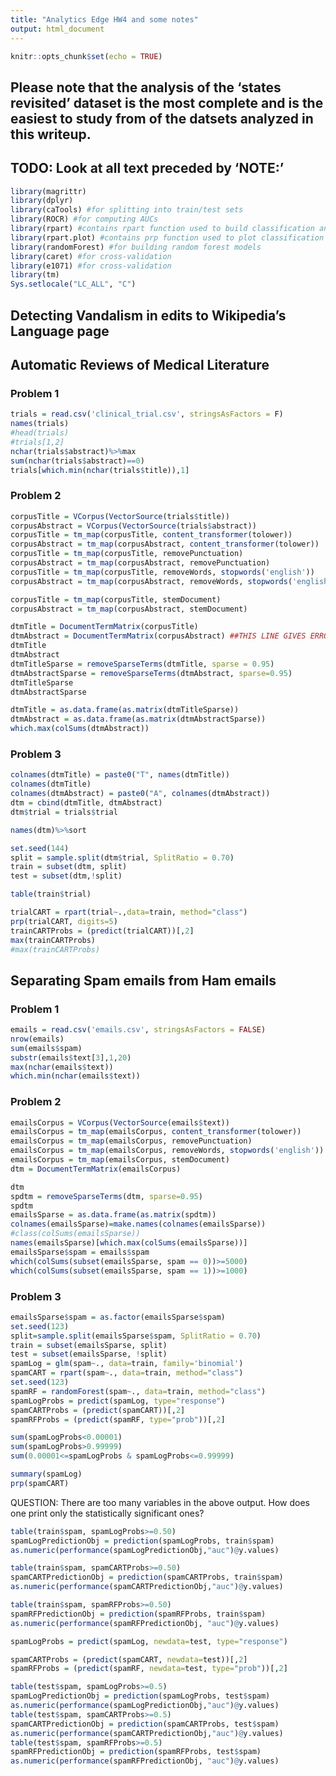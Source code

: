 ```yaml
---
title: "Analytics Edge HW4 and some notes"
output: html_document
---
```


```r
knitr::opts_chunk$set(echo = TRUE)
```
## Please note that the analysis of the 'states revisited' dataset is the most complete and is the easiest to study from of the datsets analyzed in this writeup.

## TODO: Look at all text preceded by 'NOTE:'
```r
library(magrittr)
library(dplyr)
library(caTools) #for splitting into train/test sets
library(ROCR) #for computing AUCs
library(rpart) #contains rpart function used to build classification and regression trees
library(rpart.plot) #contains prp function used to plot classification and regression trees
library(randomForest) #for building random forest models
library(caret) #for cross-validation
library(e1071) #for cross-validation
library(tm)
Sys.setlocale("LC_ALL", "C")
```
## Detecting Vandalism in edits to Wikipedia's Language page

## Automatic Reviews of Medical Literature

### Problem 1
```r
trials = read.csv('clinical_trial.csv', stringsAsFactors = F)
names(trials)
#head(trials)
#trials[1,2]
nchar(trials$abstract)%>%max
sum(nchar(trials$abstract)==0)
trials[which.min(nchar(trials$title)),1]
```

### Problem 2
```r
corpusTitle = VCorpus(VectorSource(trials$title))
corpusAbstract = VCorpus(VectorSource(trials$abstract))
corpusTitle = tm_map(corpusTitle, content_transformer(tolower))
corpusAbstract = tm_map(corpusAbstract, content_transformer(tolower))
corpusTitle = tm_map(corpusTitle, removePunctuation)
corpusAbstract = tm_map(corpusAbstract, removePunctuation)
corpusTitle = tm_map(corpusTitle, removeWords, stopwords('english'))
corpusAbstract = tm_map(corpusAbstract, removeWords, stopwords('english'))
```

```r
corpusTitle = tm_map(corpusTitle, stemDocument)
corpusAbstract = tm_map(corpusAbstract, stemDocument)
```

```r
dtmTitle = DocumentTermMatrix(corpusTitle)
dtmAbstract = DocumentTermMatrix(corpusAbstract) ##THIS LINE GIVES ERROR: WILL REDO ALL STEPS UP TO (AND INCLUDING) THE CREATION OF dtmAbstract IN CHUNK BELOW
dtmTitle
dtmAbstract
dtmTitleSparse = removeSparseTerms(dtmTitle, sparse = 0.95)
dtmAbstractSparse = removeSparseTerms(dtmAbstract, sparse=0.95)
dtmTitleSparse
dtmAbstractSparse
```

```r
dtmTitle = as.data.frame(as.matrix(dtmTitleSparse))
dtmAbstract = as.data.frame(as.matrix(dtmAbstractSparse))
which.max(colSums(dtmAbstract))
```


### Problem 3
```r
colnames(dtmTitle) = paste0("T", names(dtmTitle))
colnames(dtmTitle)
colnames(dtmAbstract) = paste0("A", colnames(dtmAbstract))
dtm = cbind(dtmTitle, dtmAbstract)
dtm$trial = trials$trial
```

```r
names(dtm)%>%sort
```


```r
set.seed(144)
split = sample.split(dtm$trial, SplitRatio = 0.70)
train = subset(dtm, split)
test = subset(dtm,!split)

table(train$trial)
```

```r
trialCART = rpart(trial~.,data=train, method="class")
prp(trialCART, digits=5)
trainCARTProbs = (predict(trialCART))[,2]
max(trainCARTProbs)
#max(trainCARTProbs)
```

## Separating Spam emails from Ham emails

### Problem 1
```r
emails = read.csv('emails.csv', stringsAsFactors = FALSE)
nrow(emails)
sum(emails$spam)
substr(emails$text[3],1,20)
max(nchar(emails$text))
which.min(nchar(emails$text))
```

### Problem 2
```r
emailsCorpus = VCorpus(VectorSource(emails$text))
emailsCorpus = tm_map(emailsCorpus, content_transformer(tolower))
emailsCorpus = tm_map(emailsCorpus, removePunctuation)
emailsCorpus = tm_map(emailsCorpus, removeWords, stopwords('english'))
emailsCorpus = tm_map(emailsCorpus, stemDocument)
dtm = DocumentTermMatrix(emailsCorpus)
```

```r
dtm
spdtm = removeSparseTerms(dtm, sparse=0.95)
spdtm
emailsSparse = as.data.frame(as.matrix(spdtm))
colnames(emailsSparse)=make.names(colnames(emailsSparse))
#class(colSums(emailsSparse))
names(emailsSparse)[which.max(colSums(emailsSparse))]
emailsSparse$spam = emails$spam
which(colSums(subset(emailsSparse, spam == 0))>=5000)
which(colSums(subset(emailsSparse, spam == 1))>=1000)
```

### Problem 3
```r
emailsSparse$spam = as.factor(emailsSparse$spam)
set.seed(123)
split=sample.split(emailsSparse$spam, SplitRatio = 0.70)
train = subset(emailsSparse, split)
test = subset(emailsSparse, !split)
spamLog = glm(spam~., data=train, family='binomial')
spamCART = rpart(spam~., data=train, method="class")
set.seed(123)
spamRF = randomForest(spam~., data=train, method="class")
spamLogProbs = predict(spamLog, type="response")
spamCARTProbs = (predict(spamCART))[,2]
spamRFProbs = (predict(spamRF, type="prob"))[,2]
```

```r
sum(spamLogProbs<0.00001)
sum(spamLogProbs>0.99999)
sum(0.00001<=spamLogProbs & spamLogProbs<=0.99999)
```

```r
summary(spamLog)
prp(spamCART)
```

QUESTION: There are too many variables in the above output. How does one print only the statistically significant ones?

```r
table(train$spam, spamLogProbs>=0.50)
spamLogPredictionObj = prediction(spamLogProbs, train$spam)
as.numeric(performance(spamLogPredictionObj,"auc")@y.values)
```

```r
table(train$spam, spamCARTProbs>=0.50)
spamCARTPredictionObj = prediction(spamCARTProbs, train$spam)
as.numeric(performance(spamCARTPredictionObj,"auc")@y.values)
```

```r
table(train$spam, spamRFProbs>=0.50)
spamRFPredictionObj = prediction(spamRFProbs, train$spam)
as.numeric(performance(spamRFPredictionObj, "auc")@y.values)
```

```r
spamLogProbs = predict(spamLog, newdata=test, type="response")

spamCARTProbs = (predict(spamCART, newdata=test))[,2]
spamRFProbs = (predict(spamRF, newdata=test, type="prob"))[,2]

table(test$spam, spamLogProbs>=0.5)
spamLogPredictionObj = prediction(spamLogProbs, test$spam)
as.numeric(performance(spamLogPredictionObj,"auc")@y.values)
table(test$spam, spamCARTProbs>=0.5)
spamCARTPredictionObj = prediction(spamCARTProbs, test$spam)
as.numeric(performance(spamCARTPredictionObj,"auc")@y.values)
table(test$spam, spamRFProbs>=0.5)
spamRFPredictionObj = prediction(spamRFProbs, test$spam)
as.numeric(performance(spamRFPredictionObj, "auc")@y.values)
```
